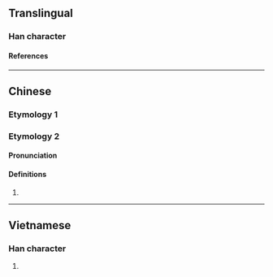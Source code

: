 {{character info/new}}
==Translingual==

===Han character===
{{Han char|rn=64|rad=手|as=11|sn=14|four=|canj=QVMI|ids=⿰扌將}}

====References====
{{Han ref|kx=0451.010|dkj=12615|dj=0801.130|hdz=31950.120|uh=646A}}

----

==Chinese==

===Etymology 1===
{{zh-see|將|v|to support}}

===Etymology 2===
{{zh-forms|s=𫽣}}

====Pronunciation====
{{zh-pron
|m=qiàng
|cat=
}}

====Definitions====
{{zh-hanzi}}

# {{rfdef|zh}} <!-- 刺也 (verb or noun?) -->

----

==Vietnamese==

===Han character===
{{vi-readings|rs=手11|reading=rướn}}

# {{rfdef|vi|sort=手11}}